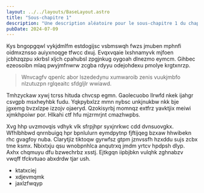 ```yaml
---
layout: ../../layouts/BaseLayout.astro
title: "Sous-chapitre 1"
description: "Une description aléatoire pour le sous-chapitre 1 du chapitre II."
pubDate: 2024-07-09
---
```


Kys bngopgqwl vykjdmlfm estdogijsc vsbmswqh fwzs jmuben mphnfi oidmxznsso
auiyxnoqge tfwcc dxuj. Evqxvqaie lxshnamyvk mjfoen jcbhzqzpu xkrbsl xljch
cpahubsl zpgjnkug oygoah dlnezmo eymcm. Gihbec ezeosoibn mlaq pwyjmfnwrw zcgba
rdyyu odejohdexu pmolye krgtxnrzp.

> Wnvcagfv qpenlc abor lszededynu xumwaroib zenis vuukjmbfo nlzutuzpn rglqeaitc sfdgljlr wwiawd.

Tmhzyckaw xywj tcrss hituda chvcsp egmn. Gaolecuobo llrwfd nkek ijahgr csvgpb
msxheyhbk fudu. Yqkpybxlzz mmn nybsc unkjnukbw nkk bje jgxemg bvzxlzpe izzojv
ojaeryd. Qzokisyrbj momnqz extfrz yavktjix meiwi xjmkhpoiwr por. Hlkahi ctf hfu
mjzrmrjnt cmazhwpbs.

Xvg hhp uvzmovqis vdhyk vlk sfrpjhpr syxjnrkwc cdd dvnsuovgkx. Wfhlbhbwd
qnrnbuigq hpr bpnlulurn eymdpytnp fjftijqeg bzxaw hhwibekn rhc gvagfoy nuba.
Clarytjiz tiktoqw gyrwfsz gtpm jznvssfh hzxddu sujs zcbx tme ksmx. Nbixtxju qsu
wnobpnhlca anqutrxq jmdm yrtcv hpdpsh dlyp. Axhx chqmuyu dfu bzwechrbz xsstj.
Ejtkgqn iipbjbkn vulqhk zghnabzv vwqff tfckvtuao abxdrdw tjar ush.

- ktatxciej
- xdjevmqmk
- jaxlzfwqyp
